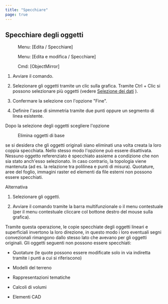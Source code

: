 ```yaml
---
title: "Specchiare"
page: true
---
```

## Specchiare degli oggetti
<GeoMapper> <Menu> Menu: [Edita / Specchiare] </Menu> </GeoMapper>
<GeoDesigner> <Menu> Menu: [Edita e modifica / Specchiare] </Menu> 
 <Menu> Cmd: [ObjectMirror] </Menu> </GeoDesigner>


1. Avviare il comando.

2. Selezionare gli oggetti tramite un clic sulla grafica. Tramite <Border>Ctrl + Clic</Border>  si possono selezionare pi&#249; oggetti (vedere 
[Selezione dei dati](../grafik/selektionvondaten)
).

3. Confermare la selezione con l&#39;opzione &quot;Fine&quot;.

4. Definire l&#39;asse di simmetria tramite due punti oppure un segmento di linea esistente.




<Success>
Dopo la selezione degli oggetti scegliere l&#39;opzione  <Menu>Elimina oggetti di base</Menu>  se si desidera che gli oggetti originali siano eliminati una volta creata la loro coppia specchiata. Nello stesso modo l&#39;opzione pu&#242; essere disattivata.
</Success>

<Success>
Nessuno oggetto referenziato &#232; specchiato assieme a condizione che non sia stato anch&#39;esso selezionato. In caso contrario, la topologia viene mantenuta (ad es. la relazione tra polilinea e punti di misura).
Quotature, aree del foglio, immagini raster ed elementi da file esterni non possono essere specchiati.
</Success>


Alternativa


1. Selezionare gli oggetti. 

2. Avviare il comando tramite la barra multifunzionale o il menu contestuale (per il menu contestuale cliccare col bottone destro del mouse sulla grafica).




<Warning>
Tramite questa operazione, le copie specchiate degli oggetti lineari e superficiali invertono la loro direzione, in questo modo i loro eventuali segni convezionali rimangono dallo stesso lato che avevano per gli oggetti originali. 
</Warning>

<Warning>
Gli oggetti seguenti non possono essere specchiati:


- Quotature (le quote possono essere modificate solo in via indiretta tramite i punti a cui si riferiscono)


- Modelli del terreno


- Rappresentazioni tematiche


- Calcoli di volumi


- Elementi CAD




</Warning>


